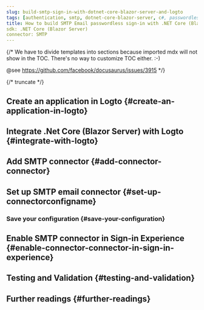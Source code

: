 ```yaml
---
slug: build-smtp-sign-in-with-dotnet-core-blazor-server-and-logto
tags: [authentication, smtp, dotnet-core-blazor-server, c#, passwordless-sign-in, sign-in, login]
title: How to build SMTP Email passwordless sign-in with .NET Core (Blazor Server)
sdk: .NET Core (Blazor Server)
connector: SMTP
---
```


{/*
  We have to divide templates into sections because imported mdx will not show in the TOC.
  There's no way to customize TOC either. :-)

  @see https://github.com/facebook/docusaurus/issues/3915
*/}



{/* truncate */}

<Intro connector={connector} sdk=".NET Core (Blazor Server)" link="https://learn.microsoft.com/en-us/aspnet/core/blazor/hosting-models?view=aspnetcore-9.0#blazor-server" />

## Create an application in Logto \{#create-an-application-in-logto}

<CreateApplication type="Traditional web" framework=".Net Core (Blazor Server)" />

## Integrate .Net Core (Blazor Server) with Logto \{#integrate-with-logto}

<FrameworkGuide />

## Add SMTP connector \{#add-connector-connector}

<AddPasswordlessConnector
  connector={connector}
  connectorType="Email"
  passwordlessSignUpIdentifier="Email address"
/>

## Set up SMTP email connector \{#set-up-connectorconfigname}

<ConnectorGuide />

### Save your configuration \{#save-your-configuration}

<SaveYourConfiguration connector={connector} />

## Enable SMTP connector in Sign-in Experience \{#enable-connector-connector-in-sign-in-experience}

<EnablePasswordlessConnector
  connectorType="Email"
  passwordlessSignUpIdentifier="Email address"
/>

## Testing and Validation \{#testing-and-validation}

<TestingAndValidation connector={connector} sdk=".NET Core (Blazor Server)" />

## Further readings \{#further-readings}

<FurtherReadings />

